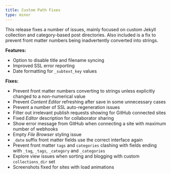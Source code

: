 ```yaml
---
title: Custom Path Fixes
type: minor
---
```


This release fixes a number of issues, mainly focused on custom Jekyll collection and category-based post directories. Also included is a fix to prevent front matter numbers being inadvertently converted into strings.

**Features:**

* Option to disable title and filename syncing
* Improved SSL error reporting
* Date formatting for `_subtext_key` values

**Fixes:**

* Prevent front matter numbers converting to strings unless explicitly changed to a non-numerical value
* Prevent *Content Editor* refreshing after save in some unnecessary cases
* Prevent a number of SSL auto-regeneration issues
* Filter out irrelevant publish requests showing for GitHub connected sites
* Fixed *Editor* description for collaborator sharing
* Show error message from GitHub when connecting a site with maximum number of webhooks
* Empty *File Browser* styling issue
* `_date` suffix front matter fields use the correct interface again
* Prevent front matter `tags` and `categories` clashing with fields ending with `_tag`, `_tags`, `_category` and `_categories`
* Explore view issues when sorting and blogging with custom `collections_dir` set
* Screenshots fixed for sites with load animations